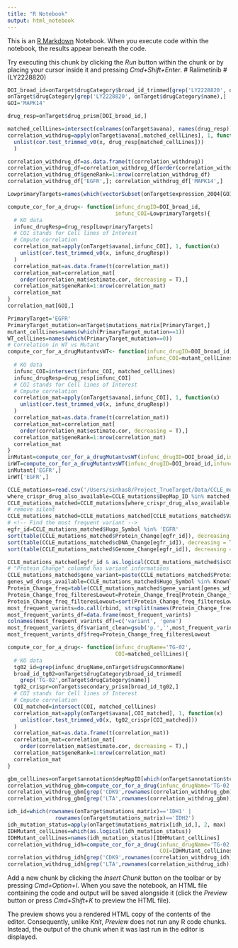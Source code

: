 ```yaml
---
title: "R Notebook"
output: html_notebook
---
```


This is an [R Markdown](http://rmarkdown.rstudio.com) Notebook. When you execute code within the notebook, the results appear beneath the code. 

Try executing this chunk by clicking the *Run* button within the chunk or by placing your cursor inside it and pressing *Cmd+Shift+Enter*. 
<!-- Ralimetinib (LY2228820)  -->
# Ralimetinib
# (LY2228820)
```r
DOI_broad_id=onTarget$drugCategory$broad_id_trimmed[grep('LY2228820', onTarget$drugCategory$name)]
onTarget$drugCategory[grep('LY2228820', onTarget$drugCategory$name),]
GOI='MAPK14'
```
<!-- Extract response -->
```r
drug_resp=onTarget$drug_prism[DOI_broad_id,]
```
<!-- Compute correlation -->
```r
matched_cellLines=intersect(colnames(onTarget$avana), names(drug_resp))
correlation_withdrug=apply(onTarget$avana[,matched_cellLines], 1, function(x)
  unlist(cor.test_trimmed_v0(x, drug_resp[matched_cellLines]))
  )
```
<!-- Compute correlation -->
```r
correlation_withdrug_df=as.data.frame(t(correlation_withdrug))
correlation_withdrug_df=correlation_withdrug_df[order(correlation_withdrug_df$estimate.cor, decreasing = T),]
correlation_withdrug_df$geneRank=1:nrow(correlation_withdrug_df)
correlation_withdrug_df['EGFR',]; correlation_withdrug_df['MAPK14',]
```
<!-- Secondary Targets -->
<!-- Step 0: Find cell lines with low expression -->
```r
LowprimaryTargets=names(which(vectorSubset(onTarget$expression_20Q4[GOI,],matched_cellLines)>5))
```

```r
compute_cor_for_a_drug<- function(infunc_drugID=DOI_broad_id,
                                  infunc_COI=LowprimaryTargets){
  # KO data
  infunc_drugResp=drug_resp[LowprimaryTargets]
  # COI stands for Cell lines of Interest
  # Cmpute correlation
  correlation_mat=apply(onTarget$avana[,infunc_COI], 1, function(x)
    unlist(cor.test_trimmed_v0(x, infunc_drugResp))
  )
  correlation_mat=as.data.frame(t(correlation_mat))
  correlation_mat=correlation_mat[
    order(correlation_mat$estimate.cor, decreasing = T),]
  correlation_mat$geneRank=1:nrow(correlation_mat)
  correlation_mat
}
correlation_mat[GOI,]
```
<!-- Mutant vs WT correlation to primary target -->
```r
PrimaryTarget='EGFR'
PrimaryTarget_mutation=onTarget$mutations_matrix[PrimaryTarget,]
mutant_cellLines=names(which(PrimaryTarget_mutation==1))
WT_cellLines=names(which(PrimaryTarget_mutation==0))
# Correlation in WT vs Mutant
compute_cor_for_a_drugMutantvsWT<- function(infunc_drugID=DOI_broad_id,
                                            infunc_COI=mutant_cellLines){
  # KO data
  infunc_COI=intersect(infunc_COI, matched_cellLines)
  infunc_drugResp=drug_resp[infunc_COI]
  # COI stands for Cell lines of Interest
  # Cmpute correlation
  correlation_mat=apply(onTarget$avana[,infunc_COI], 1, function(x)
    unlist(cor.test_trimmed_v0(x, infunc_drugResp))
  )
  correlation_mat=as.data.frame(t(correlation_mat))
  correlation_mat=correlation_mat[
    order(correlation_mat$estimate.cor, decreasing = T),]
  correlation_mat$geneRank=1:nrow(correlation_mat)
  correlation_mat
}
inMutant=compute_cor_for_a_drugMutantvsWT(infunc_drugID=DOI_broad_id,infunc_COI=mutant_cellLines)
inWT=compute_cor_for_a_drugMutantvsWT(infunc_drugID=DOI_broad_id,infunc_COI=WT_cellLines)
inMutant['EGFR',]
inWT['EGFR',]
```
<!-- Load CCLE mutation data-->
```r
CCLE_mutations=read.csv('/Users/sinhas8/Project_TrueTarget/Data/CCLE_mutations.csv')
where_crispr_drug_also_available=CCLE_mutations$DepMap_ID %in% matched_cellLines
CCLE_mutations_matched=CCLE_mutations[where_crispr_drug_also_available,]
# remove silent
CCLE_mutations_matched=CCLE_mutations_matched[CCLE_mutations_matched$Variant_Classification!='Silent',]
# <!-- Find the most frequent variant -->
egfr_id=CCLE_mutations_matched$Hugo_Symbol %in% 'EGFR'
sort(table(CCLE_mutations_matched$Protein_Change[egfr_id]), decreasing = T)
sort(table(CCLE_mutations_matched$cDNA_Change[egfr_id]), decreasing = T)
sort(table(CCLE_mutations_matched$Genome_Change[egfr_id]), decreasing = T)

CCLE_mutations_matched[egfr_id & as.logical(CCLE_mutations_matched$isCOSMIChotspot),]
# "Protein_Change" columnd has variant informations
CCLE_mutations_matched$gene_variant=paste(CCLE_mutations_matched$Protein_Change, CCLE_mutations_matched$Hugo_Symbol, sep=';')
genes_wd_drugs_available=CCLE_mutations_matched$Hugo_Symbol %in% KnownTarget_predictions$MaxTargetName
Protein_Change_freq=table(CCLE_mutations_matched$gene_variant[genes_wd_drugs_available])
Protein_Change_freq_filteresLowout=Protein_Change_freq[Protein_Change_freq>5]
Protein_Change_freq_filteresLowout=sort(Protein_Change_freq_filteresLowout, decreasing = T)
most_frequent_varints=do.call(rbind, strsplit(names(Protein_Change_freq_filteresLowout), split = ';'))
most_frequent_varints_df=data.frame(most_frequent_varints)
colnames(most_frequent_varints_df)=c('variant', 'gene')
most_frequent_varints_df$variant_clean=gsub('p.','',most_frequent_varints_df$variant)
most_frequent_varints_df$freq=Protein_Change_freq_filteresLowout
```

<!-- Repeat correlation in a given cancer type -->
```r
compute_cor_for_a_drug<- function(infunc_drugName='TG-02',
                                  COI=matched_cellLines){
  # KO data
  tg02_id=grep(infunc_drugName,onTarget$drugsCommonName)
  broad_id_tg02=onTarget$drugCategory$broad_id_trimmed[
    grep('TG-02',onTarget$drugCategory$name)]
  tg02_crispr=onTarget$secondary_prism[broad_id_tg02,]
  # COI stands for Cell lines of Interest
  # Cmpute correlation
  COI_matched=intersect(COI, matched_cellLines)
  correlation_mat=apply(onTarget$avana[,COI_matched], 1, function(x)
    unlist(cor.test_trimmed_v0(x, tg02_crispr[COI_matched]))
  )
  correlation_mat=as.data.frame(t(correlation_mat))
  correlation_mat=correlation_mat[
    order(correlation_mat$estimate.cor, decreasing = T),]
  correlation_mat$geneRank=1:nrow(correlation_mat)
  correlation_mat
}
```
<!-- GBM cell lines -->
<!-- We do not have enough GBM celllines -->
```r
gbm_cellLines=onTarget$annotation$depMapID[which(onTarget$annotation$tcga_code=='GBM')]
correlation_withdrug_gbm=compute_cor_for_a_drug(infunc_drugName='TG-02',COI=gbm_cellLines)
correlation_withdrug_gbm[grep('CDK9',rownames(correlation_withdrug_gbm)),]
correlation_withdrug_gbm[grep('LTA',rownames(correlation_withdrug_gbm)),]
```

<!-- IDH mutant cell lines -->
```r
idh_id=which(rownames(onTarget$mutations_matrix)=='IDH1' | 
               rownames(onTarget$mutations_matrix)=='IDH2')
idh_mutation_status=apply(onTarget$mutations_matrix[idh_id,], 2, max)
IDHMutant_cellLines=which(as.logical(idh_mutation_status))
IDHMutant_cellLines=names(idh_mutation_status)[IDHMutant_cellLines]
correlation_withdrug_idh=compute_cor_for_a_drug(infunc_drugName='TG-02',
                                                COI=IDHMutant_cellLines)
correlation_withdrug_idh[grep('CDK9',rownames(correlation_withdrug_idh)),]
correlation_withdrug_idh[grep('LTA',rownames(correlation_withdrug_idh)),]
```


Add a new chunk by clicking the *Insert Chunk* button on the toolbar or by pressing *Cmd+Option+I*.
When you save the notebook, an HTML file containing the code and output will be saved alongside it (click the *Preview* button or press *Cmd+Shift+K* to preview the HTML file). 

The preview shows you a rendered HTML copy of the contents of the editor. Consequently, unlike *Knit*, *Preview* does not run any R code chunks. Instead, the output of the chunk when it was last run in the editor is displayed.

